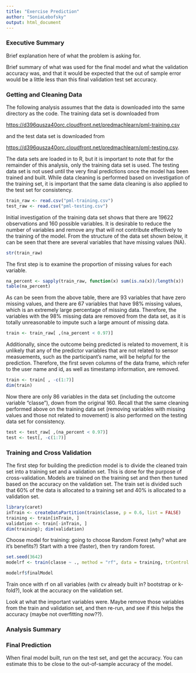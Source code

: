 ```yaml
---
title: "Exercise Prediction"
author: "SoniaLebofsky"
output: html_document
---
```


### Executive Summary

Brief explanation here of what the problem is asking for. 

Brief summary of what was used for the final model and what the validation accuracy was, and that it would be expected that the out of sample error would be a little less than this final validation test set accuracy.


### Getting and Cleaning Data

The following analysis assumes that the data is downloaded into the same directory as the code. The training data set is downloaded from 

[https://d396qusza40orc.cloudfront.net/predmachlearn/pml-training.csv](https://d396qusza40orc.cloudfront.net/predmachlearn/pml-training.csv) 

and the test data set is downloaded from

[https://d396qusza40orc.cloudfront.net/predmachlearn/pml-testing.csv](https://d396qusza40orc.cloudfront.net/predmachlearn/pml-testing.csv).

The data sets are loaded in to R, but it is important to note that for the remainder of this analysis, only the training data set is used. The testing data set is not used until the very final predictions once the model has been trained and built. While data cleaning is performed based on investigation of the training set, it is important that the same data cleaning is also applied to the test set for consistency.

```r
train_raw <- read.csv("pml-training.csv")
test_raw <- read.csv("pml-testing.csv")
```

Initial investigation of the training data set shows that there are 19622 observations and 160 possible variables. It is desirable to reduce the number of variables and remove any that will not contribute effectively to the training of the model. From the structure of the data set shown below, it can be seen that there are several variables that have missing values (NA).

```r
str(train_raw)
```

The first step is to examine the proportion of missing values for each variable.

```r
na_percent <- sapply(train_raw, function(x) sum(is.na(x))/length(x))
table(na_percent)
```

As can be seen from the above table, there are 93 variables that have zero missing values, and there are 67 variables that have 98% missing values, which is an extremely large percentage of missing data. Therefore, the variables with the 98% missing data are removed from the data set, as it is totally unreasonable to impute such a large amount of missing data.

```r
train <- train_raw[ ,(na_percent < 0.97)]
```

Additionally, since the outcome being predicted is related to movement, it is unlikely that any of the predictor variables that are not related to sensor measuements, such as the participant's name, will be helpful for the prediction. Therefore, the first seven columns of the data frame, which refer to the user name and id, as well as timestamp information, are removed.

```r
train <- train[ , -c(1:7)]
dim(train)
```

Now there are only 86 variables in the data set (including the outcome variable "classe"), down from the original 160. Recall that the same cleaning performed above on the training data set (removing variables with missing values and those not related to movement) is also performed on the testing data set for consistency.

```r
test <- test_raw[ ,(na_percent < 0.97)]
test <- test[, -c(1:7)]
```

### Training and Cross Validation

The first step for building the prediction model is to divide the cleaned train set into a training set and a validation set. This is done for the purpose of cross-validation. Models are trained on the training set and then then tuned based on the accuracy on the validation set. The train set is divided such that 60% of the data is allocated to a training set and 40% is allocated to a validation set.

```r
library(caret)
inTrain <- createDataPartition(train$classe, p = 0.6, list = FALSE)
training <- train[inTrain, ]
validation <- train[-inTrain, ]
dim(training); dim(validation)
```


Choose model for training: going to choose Random Forest (why? what are it's benefits?)
Start with a tree (faster), then try random forest. 

```r
set.seed(3642)
modelrf <- train(classe ~ ., method = "rf", data = training, trControl = trainControl(method = "cv", number = 3, allowParallel = TRUE))
```

```r
modelrf$finalModel
```
Train once with rf on all variables (with cv already built in? bootstrap or k-fold?), look at the accuracy on the validation set.

Look at what the important variables were. Maybe remove those variables from the train and validation set, and then re-run, and see if this helps the accuracy (maybe not overfitting now??).

### Analysis Summary

### Final Prediction

When final model built, run on the test set, and get the accuracy. You can estimate this to be close to the out-of-sample accuracy of the model.